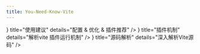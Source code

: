 ```yaml
---
title: You-Need-Know-Vite
---
```


<div className="home-content">
  <Hero
    name="You-Need-Know-Vite"
    tagline="你需要知道的Vite"
    text="使用建议 & 插件机制 & 插件开发 & 剖析Vite源码，深入了解Vite运作原理。"
  />
  <Actions>
    <Action text="Get Started" link="/sources" type="brand" />
    <Action text="Todo..." type="alt" />
  </Actions>

  <Features>
    <Feature icon={<svg xmlns="http://www.w3.org/2000/svg" width="24" height="24" viewBox="0 0 24 24"><path fill="currentColor" d="M9 18h5.5q.425 0 .788-.212q.362-.213.512-.588l2.1-4.9q.05-.125.075-.25q.025-.125.025-.25V11q0-.425-.288-.713Q17.425 10 17 10h-4.6l.6-3.4q.05-.25-.025-.475q-.075-.225-.25-.4L12 5l-4.6 5q-.2.2-.3.45q-.1.25-.1.55v5q0 .825.588 1.413Q8.175 18 9 18Zm3 4q-2.075 0-3.9-.788q-1.825-.787-3.175-2.137q-1.35-1.35-2.137-3.175Q2 14.075 2 12t.788-3.9q.787-1.825 2.137-3.175q1.35-1.35 3.175-2.138Q9.925 2 12 2t3.9.787q1.825.788 3.175 2.138q1.35 1.35 2.137 3.175Q22 9.925 22 12t-.788 3.9q-.787 1.825-2.137 3.175q-1.35 1.35-3.175 2.137Q14.075 22 12 22Z"/></svg>} title="使用建议" details="配置 & 优化 & 插件推荐" />
    <Feature icon={<svg xmlns="http://www.w3.org/2000/svg" width="16" height="16" viewBox="0 0 16 16"><path fill="currentColor" fillRule="evenodd" d="M1 8a7 7 0 1 1 2.898 5.673c-.167-.121-.216-.406-.002-.62l1.8-1.8a3.5 3.5 0 0 0 4.572-.328l1.414-1.415a.5.5 0 0 0 0-.707l-.707-.707l1.559-1.563a.5.5 0 1 0-.708-.706l-1.559 1.562l-1.414-1.414l1.56-1.562a.5.5 0 1 0-.707-.706l-1.56 1.56l-.707-.706a.5.5 0 0 0-.707 0L5.318 5.975a3.5 3.5 0 0 0-.328 4.571l-1.8 1.8c-.58.58-.62 1.6.121 2.137A8 8 0 1 0 0 8a.5.5 0 0 0 1 0Z"/></svg>} title="插件机制" details="解析vite 插件运行机制" />
    <Feature icon={<svg xmlns="http://www.w3.org/2000/svg" width="24" height="24" viewBox="0 0 24 24"><path fill="currentColor" d="M5 21q-.825 0-1.413-.587Q3 19.825 3 19v-4h2v4h4v2Zm10 0v-2h4v-4h2v4q0 .825-.587 1.413Q19.825 21 19 21Zm-6.4-5.4L5 12l3.6-3.6L10 9.825L7.825 12L10 14.175Zm6.8 0L14 14.175L16.175 12L14 9.825L15.4 8.4L19 12ZM3 9V5q0-.825.587-1.413Q4.175 3 5 3h4v2H5v4Zm16 0V5h-4V3h4q.825 0 1.413.587Q21 4.175 21 5v4Z"/></svg>} title="源码解析" details="深入解析Vite源码" />
  </Features>
</div>

